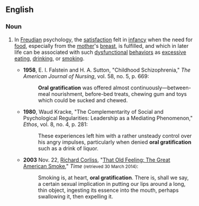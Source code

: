 ==English==

===Noun===
{{en-noun|head=[[oral]] [[gratification]]}}

# {{label|en|psychology}} In [[Freudian]] psychology, the [[satisfaction]] felt in [[infancy]] when the need for [[food]], especially from the [[mother]]'s [[breast]], is fulfilled, and which in later life can be associated with such [[dysfunctional]] [[behavior]]s as [[excessive]] [[eating]], [[drinking]], or [[smoking]].
#* '''1958''', E. I. Falstein and H. A. Sutton, "Childhood Schizophrenia," ''The American Journal of Nursing'', vol. 58, no. 5, p. 669:
#*: '''Oral gratification''' was offered almost continuously—between-meal nourishment, before-bed treats, chewing gum and toys which could be sucked and chewed.
#* '''1980''', Waud Kracke, "The Complementarity of Social and Psychological Regularities: Leadership as a Mediating Phenomenon," ''Ethos'', vol. 8, no. 4, p. 281:
#*: These experiences left him with a rather unsteady control over his angry impulses, particularly when denied '''oral gratification''' such as a drink of liquor.
#* '''2003''' Nov. 22, [[w:Richard Corliss|Richard Corliss]], "[http://content.time.com/time/arts/article/0,8599,548824,00.html That Old Feeling: The Great American Smoke]," ''Time'' <small>(retrieved 30 March 2014)</small>:
#*: Smoking is, at heart, '''oral gratification'''. There is, shall we say, a certain sexual implication in putting our lips around a long, thin object, ingesting its essence into the mouth, perhaps swallowing it, then expelling it.